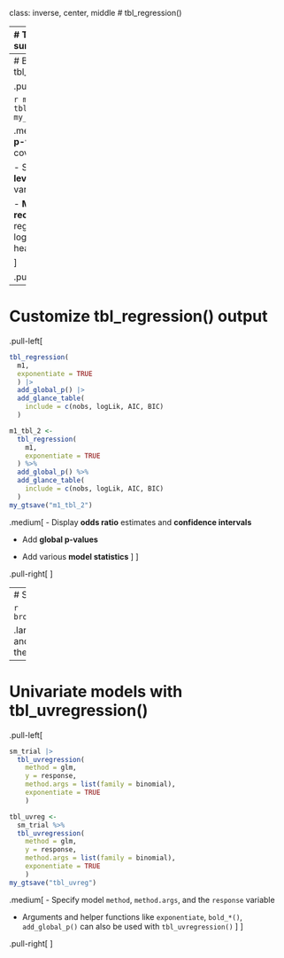 class: inverse, center, middle
# tbl_regression()

---
# Traditional model summary()

.pull-left[
```r
m1 <- glm(
  response ~ age + stage,
  data = trial,
  family = binomial(link = "logit")
  )
summary(m1)
```

.medium[
Looks **messy** and it's not easy for others to understand.
]
]

.pull-right[
<p align="center"><img src="Images/messy-model-output.png" width=100%></p>
]


---
# Basic tbl_regression()

.pull-left[
```r
tbl_regression(m1)
```

```r
m1_tbl_1 <-
  tbl_regression(
    m1
  )
my_gtsave("m1_tbl_1")
```

.medium[
- Displays **p-values** for covariates

- Shows **reference levels** for categorical variables

- **Model type recognized** as logistic regression with log(OR) appearing in header
]

]

.pull-right[
<p align="center"><img src="Images/m1_tbl_1.png" width=90%></p>
]


---
# Customize tbl_regression() output

.pull-left[
```r
tbl_regression(
  m1,
  exponentiate = TRUE
  ) |>
  add_global_p() |>
  add_glance_table(
    include = c(nobs, logLik, AIC, BIC)
  )
```

```r
m1_tbl_2 <-
  tbl_regression(
    m1,
    exponentiate = TRUE
  ) %>% 
  add_global_p() %>% 
  add_glance_table(
    include = c(nobs, logLik, AIC, BIC)
  )
my_gtsave("m1_tbl_2")
```

.medium[
- Display **odds ratio** estimates and **confidence intervals**

- Add **global p-values**

- Add various **model statistics**
]
]

.pull-right[
<p align="center"><img src="Images/m1_tbl_2.png" width=60%></p>
]


---
# Supported models in tbl_regression()

```r
broom.helpers::supported_models$model
```

.large[- **Custom tidiers** can be written and passed to `tbl_regression()` using the `tidy_fun` argument.]


---
# Univariate models with tbl_uvregression()

.pull-left[

```r
sm_trial |>
  tbl_uvregression(
    method = glm,
    y = response,
    method.args = list(family = binomial),
    exponentiate = TRUE
    )
```

```r
tbl_uvreg <- 
  sm_trial %>% 
  tbl_uvregression(
    method = glm,
    y = response,
    method.args = list(family = binomial),
    exponentiate = TRUE
    )
my_gtsave("tbl_uvreg")
```

.medium[
- Specify  model `method`, `method.args`, and the `response` variable

- Arguments and helper functions like `exponentiate`, `bold_*()`, `add_global_p()` can also be used with `tbl_uvregression()`
]
]

.pull-right[
<p align="center"><img src="Images/tbl_uvreg.png" width=90%></p>
]

